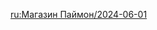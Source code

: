 {{Paimon's Bargains
|time_start = 2024-06-01 04:00:00
|time_end   = 2024-07-01 03:59:59
|shop       = 
{{Shop|Barbara|34|1|type=Character}}
{{Shop|Kaeya|34|1|type=Character}}
{{Shop|Royal Longsword|24|3|type=Weapon}}
{{Shop|Royal Greatsword|24|3|type=Weapon}}
{{Shop|Royal Spear|24|3|type=Weapon}}
{{Shop|Royal Grimoire|24|3|type=Weapon}}
{{Shop|Royal Bow|24|3|type=Weapon}}
}}

[[ru:Магазин Паймон/2024-06-01]]